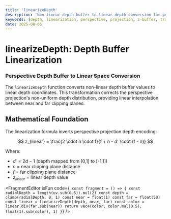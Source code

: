 ```yaml
---
title: 'linearizeDepth'
description: 'Non-linear depth buffer to linear depth conversion for perspective projection'
keywords: [depth, linearization, perspective, projection, z-buffer, transformation]
date: 2025-08-06
---
```



# linearizeDepth: Depth Buffer Linearization

### Perspective Depth Buffer to Linear Space Conversion

The `linearizeDepth` function converts non-linear depth buffer values to linear depth coordinates. This transformation corrects the perspective projection's non-uniform depth distribution, providing linear interpolation between near and far clipping planes.

## Mathematical Foundation

The linearization formula inverts perspective projection depth encoding:

$$
z_{linear} = \frac{2 \cdot n \cdot f}{f + n - d' \cdot (f - n)}
$$

Where:

- $d' = 2d - 1$ (depth mapped from [0,1] to [-1,1])
- $n$ = near clipping plane distance
- $f$ = far clipping plane distance
- $z_{linear}$ = linear depth value

<FragmentEditor
        isFun
        code={`
const fragment = () => {
        const radialDepth = length(uv.sub(0.5)).mul(2)
        const depth = clamp(radialDepth, 0, 1)
        const near = float(1)
        const far = float(50)
        const linear = linearizeDepth(depth, near, far)
        const color = linear.div(far.sub(near))
        return vec4(color, color.mul(0.5), float(1).sub(color), 1)
}`}
/>
